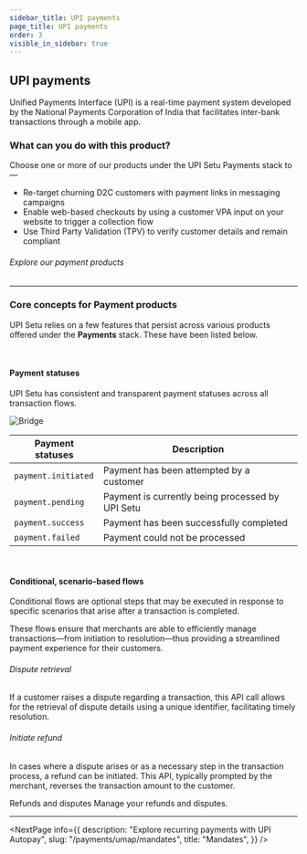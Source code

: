```yaml
---
sidebar_title: UPI payments
page_title: UPI payments
order: 3
visible_in_sidebar: true
---
```


## UPI payments

Unified Payments Interface (UPI) is a real-time payment system developed by the National Payments Corporation of India that facilitates inter-bank transactions through a mobile app.

### What can you do with this product?

Choose one or more of our products under the UPI Setu Payments stack to—

- Re-target churning D2C customers with payment links in messaging campaigns
- Enable web-based checkouts by using a customer VPA input on your website to trigger a collection flow
- Use Third Party Validation (TPV) to verify customer details and remain compliant

###### Explore our payment products

<UMAPPayments />

<hr class="primary" />

### Core concepts for Payment products

UPI Setu relies on a few features that persist across various products offered under the **Payments** stack. These have been listed below.

<br />

#### Payment statuses

UPI Setu has consistent and transparent payment statuses across all transaction flows.

<img
  src="https://storage.googleapis.com/strapi-assets/latest/Frame_72/Frame_72.png"
  alt="Bridge"
/>

| **Payment statuses** | **Description**                                  |
| -------------------- | ------------------------------------------------ |
| `payment.initiated`  | Payment has been attempted by a customer         |
| `payment.pending`     | Payment is currently being processed by UPI Setu |
| `payment.success`    | Payment has been successfully completed          |
| `payment.failed`     | Payment could not be processed                   |

<br />

#### Conditional, scenario-based flows

Conditional flows are optional steps that may be executed in response to specific scenarios that arise after a transaction is completed.

These flows ensure that merchants are able to efficiently manage transactions—from initiation to resolution—thus providing a streamlined payment experience for their customers.

###### Dispute retrieval

If a customer raises a dispute regarding a transaction, this API call allows for the retrieval of dispute details using a unique identifier, facilitating timely resolution.

###### Initiate refund

In cases where a dispute arises or as a necessary step in the transaction process, a refund can be initiated. This API, typically prompted by the merchant, reverses the transaction amount to the customer.

<Card padding="small" shape="rounded">
  <Link href="/payments/umap/refunds-disputes">
    <Element as="div">
      <Text size="large" weight="600" textColor="blue-90">
        Refunds and disputes
      </Text>
      <Text weight="400">Manage your refunds and disputes.</Text>
    </Element>
  </Link>
</Card>

<hr class="primary" />

<NextPage
  info={{
    description: "Explore recurring payments with UPI Autopay",
    slug: "/payments/umap/mandates",
    title: "Mandates",
  }}
/>

<WasPageHelpful />
